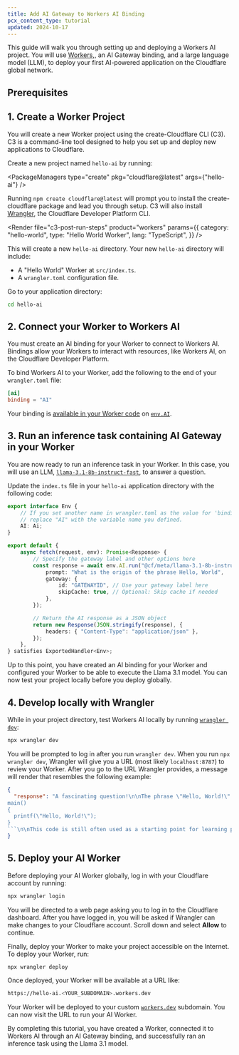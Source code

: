 ```yaml
---
title: Add AI Gateway to Workers AI Binding
pcx_content_type: tutorial
updated: 2024-10-17
---
```



This guide will walk you through setting up and deploying a Workers AI project. You will use [Workers](/workers/),, an AI Gateway binding, and a large language model (LLM), to deploy your first AI-powered application on the Cloudflare global network.

## Prerequisites

<Render file="prereqs" product="workers" />

## 1. Create a Worker Project

You will create a new Worker project using the create-Cloudflare CLI (C3). C3 is a command-line tool designed to help you set up and deploy new applications to Cloudflare.

Create a new project named `hello-ai` by running:

<PackageManagers type="create" pkg="cloudflare@latest" args={"hello-ai"} />

Running `npm create cloudflare@latest` will prompt you to install the create-cloudflare package and lead you through setup. C3 will also install [Wrangler](/workers/wrangler/), the Cloudflare Developer Platform CLI.

<Render
	file="c3-post-run-steps"
	product="workers"
	params={{
		category: "hello-world",
		type: "Hello World Worker",
		lang: "TypeScript",
	}}
/>

This will create a new `hello-ai` directory. Your new `hello-ai` directory will include:

- A "Hello World" Worker at `src/index.ts`.
- A `wrangler.toml` configuration file.

Go to your application directory:

```bash
cd hello-ai
```

## 2. Connect your Worker to Workers AI

You must create an AI binding for your Worker to connect to Workers AI. Bindings allow your Workers to interact with resources, like Workers AI, on the Cloudflare Developer Platform.

To bind Workers AI to your Worker, add the following to the end of your `wrangler.toml` file:

```toml title="wrangler.toml"
[ai]
binding = "AI"
```

Your binding is [available in your Worker code](/workers/reference/migrate-to-module-workers/#bindings-in-es-modules-format) on [`env.AI`](/workers/runtime-apis/handlers/fetch/).

## 3. Run an inference task containing AI Gateway in your Worker

You are now ready to run an inference task in your Worker. In this case, you will use an LLM, [`llama-3.1-8b-instruct-fast`](/workers-ai/models/llama-3.1-8b-instruct-fast/), to answer a question.

Update the `index.ts` file in your `hello-ai` application directory with the following code:

```typescript title="src/index.ts" {78-81}
export interface Env {
	// If you set another name in wrangler.toml as the value for 'binding',
	// replace "AI" with the variable name you defined.
	AI: Ai;
}

export default {
	async fetch(request, env): Promise<Response> {
		// Specify the gateway label and other options here
		const response = await env.AI.run("@cf/meta/llama-3.1-8b-instruct-fast", {
			prompt: "What is the origin of the phrase Hello, World",
			gateway: {
				id: "GATEWAYID", // Use your gateway label here
				skipCache: true, // Optional: Skip cache if needed
			},
		});

		// Return the AI response as a JSON object
		return new Response(JSON.stringify(response), {
			headers: { "Content-Type": "application/json" },
		});
	},
} satisfies ExportedHandler<Env>;
```

Up to this point, you have created an AI binding for your Worker and configured your Worker to be able to execute the Llama 3.1 model. You can now test your project locally before you deploy globally.

## 4. Develop locally with Wrangler

While in your project directory, test Workers AI locally by running [`wrangler dev`](/workers/wrangler/commands/#dev):

```bash
npx wrangler dev
```

<Render file="ai-local-usage-charges" product="workers" />

You will be prompted to log in after you run `wrangler dev`. When you run `npx wrangler dev`, Wrangler will give you a URL (most likely `localhost:8787`) to review your Worker. After you go to the URL Wrangler provides, a message will render that resembles the following example:

````json
{
  "response": "A fascinating question!\n\nThe phrase \"Hello, World!\" originates from a simple computer program written in the early days of programming. It is often attributed to Brian Kernighan, a Canadian computer scientist and a pioneer in the field of computer programming.\n\nIn the early 1970s, Kernighan, along with his colleague Dennis Ritchie, were working on the C programming language. They wanted to create a simple program that would output a message to the screen to demonstrate the basic structure of a program. They chose the phrase \"Hello, World!\" because it was a simple and recognizable message that would illustrate how a program could print text to the screen.\n\nThe exact code was written in the 5th edition of Kernighan and Ritchie's book \"The C Programming Language,\" published in 1988. The code, literally known as \"Hello, World!\" is as follows:\n\n```
main()
{
  printf(\"Hello, World!\");
}
```\n\nThis code is still often used as a starting point for learning programming languages, as it demonstrates how to output a simple message to the console.\n\nThe phrase \"Hello, World!\" has since become a catch-all phrase to indicate the start of a new program or a small test program, and is widely used in computer science and programming education.\n\nSincerely, I'm glad I could help clarify the origin of this iconic phrase for you!"
}
````

## 5. Deploy your AI Worker

Before deploying your AI Worker globally, log in with your Cloudflare account by running:

```bash
npx wrangler login
```

You will be directed to a web page asking you to log in to the Cloudflare dashboard. After you have logged in, you will be asked if Wrangler can make changes to your Cloudflare account. Scroll down and select **Allow** to continue.

Finally, deploy your Worker to make your project accessible on the Internet. To deploy your Worker, run:

```bash
npx wrangler deploy
```

Once deployed, your Worker will be available at a URL like:

```bash
https://hello-ai.<YOUR_SUBDOMAIN>.workers.dev
```

Your Worker will be deployed to your custom [`workers.dev`](/workers/configuration/routing/workers-dev/) subdomain. You can now visit the URL to run your AI Worker.

By completing this tutorial, you have created a Worker, connected it to Workers AI through an AI Gateway binding, and successfully ran an inference task using the Llama 3.1 model.
